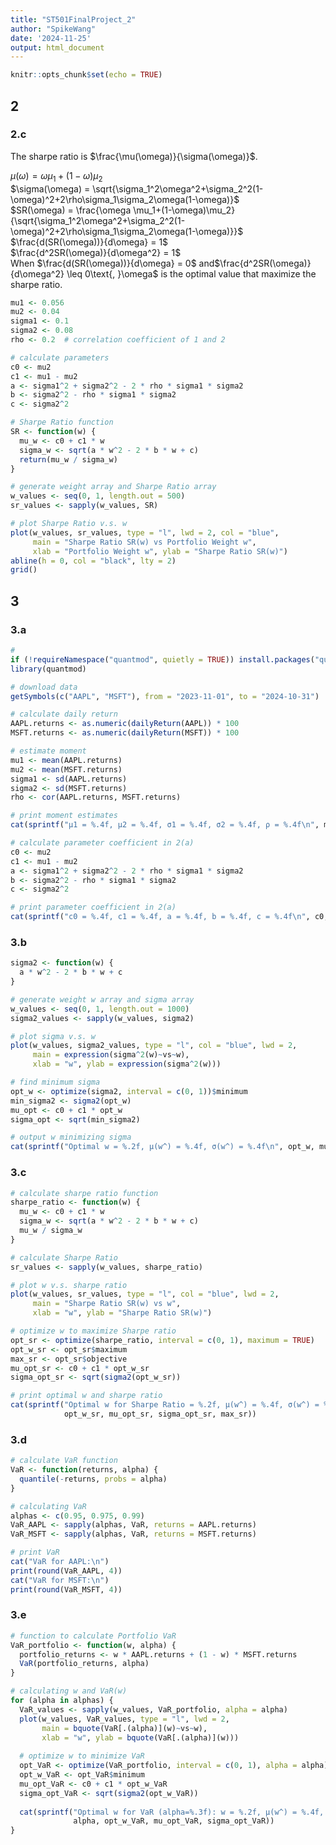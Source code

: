 ---
title: "ST501FinalProject_2"
author: "SpikeWang"
date: '2024-11-25'
output: html_document
---

```{r setup, include=FALSE}
knitr::opts_chunk$set(echo = TRUE)
```

## 2

### 2.c

The sharpe ratio is $\frac{\mu(\omega)}{\sigma(\omega)}$.

$\mu(\omega) = \omega \mu_1+(1-\omega)\mu_2$\
$\sigma(\omega) = \sqrt{\sigma_1^2\omega^2+\sigma_2^2(1-\omega)^2+2\rho\sigma_1\sigma_2\omega(1-\omega)}$\
$SR(\omega) = \frac{\omega \mu_1+(1-\omega)\mu_2}{\sqrt{\sigma_1^2\omega^2+\sigma_2^2(1-\omega)^2+2\rho\sigma_1\sigma_2\omega(1-\omega)}}$\
$\frac{d(SR(\omega))}{d\omega} = 1$\
$\frac{d^2SR(\omega)}{d\omega^2} = 1$\
When $\frac{d(SR(\omega))}{d\omega} = 0$ and$\frac{d^2SR(\omega)}{d\omega^2} \leq 0\text{, }\omega$ is the optimal value that maximize the sharpe ratio.

```{r}
mu1 <- 0.056   
mu2 <- 0.04   
sigma1 <- 0.1   
sigma2 <- 0.08 
rho <- 0.2  # correlation coefficient of 1 and 2

# calculate parameters
c0 <- mu2
c1 <- mu1 - mu2
a <- sigma1^2 + sigma2^2 - 2 * rho * sigma1 * sigma2
b <- sigma2^2 - rho * sigma1 * sigma2
c <- sigma2^2

# Sharpe Ratio function
SR <- function(w) {
  mu_w <- c0 + c1 * w
  sigma_w <- sqrt(a * w^2 - 2 * b * w + c)
  return(mu_w / sigma_w)
}

# generate weight array and Sharpe Ratio array
w_values <- seq(0, 1, length.out = 500)
sr_values <- sapply(w_values, SR)

# plot Sharpe Ratio v.s. w
plot(w_values, sr_values, type = "l", lwd = 2, col = "blue",
     main = "Sharpe Ratio SR(w) vs Portfolio Weight w",
     xlab = "Portfolio Weight w", ylab = "Sharpe Ratio SR(w)")
abline(h = 0, col = "black", lty = 2)
grid()
```

## 3

### 3.a
```{r}
# 
if (!requireNamespace("quantmod", quietly = TRUE)) install.packages("quantmod")
library(quantmod)

# download data
getSymbols(c("AAPL", "MSFT"), from = "2023-11-01", to = "2024-10-31")

# calculate daily return
AAPL.returns <- as.numeric(dailyReturn(AAPL)) * 100
MSFT.returns <- as.numeric(dailyReturn(MSFT)) * 100

# estimate moment
mu1 <- mean(AAPL.returns)
mu2 <- mean(MSFT.returns)
sigma1 <- sd(AAPL.returns)
sigma2 <- sd(MSFT.returns)
rho <- cor(AAPL.returns, MSFT.returns)

# print moment estimates
cat(sprintf("µ1 = %.4f, µ2 = %.4f, σ1 = %.4f, σ2 = %.4f, ρ = %.4f\n", mu1, mu2, sigma1, sigma2, rho))

# calculate parameter coefficient in 2(a)
c0 <- mu2
c1 <- mu1 - mu2
a <- sigma1^2 + sigma2^2 - 2 * rho * sigma1 * sigma2
b <- sigma2^2 - rho * sigma1 * sigma2
c <- sigma2^2

# print parameter coefficient in 2(a)
cat(sprintf("c0 = %.4f, c1 = %.4f, a = %.4f, b = %.4f, c = %.4f\n", c0, c1, a, b, c))
```

### 3.b

```{r}
sigma2 <- function(w) {
  a * w^2 - 2 * b * w + c
}

# generate weight w array and sigma array
w_values <- seq(0, 1, length.out = 1000)
sigma2_values <- sapply(w_values, sigma2)

# plot sigma v.s. w
plot(w_values, sigma2_values, type = "l", col = "blue", lwd = 2,
     main = expression(sigma^2(w)~vs~w),
     xlab = "w", ylab = expression(sigma^2(w)))

# find minimum sigma
opt_w <- optimize(sigma2, interval = c(0, 1))$minimum
min_sigma2 <- sigma2(opt_w)
mu_opt <- c0 + c1 * opt_w
sigma_opt <- sqrt(min_sigma2)

# output w minimizing sigma
cat(sprintf("Optimal w = %.2f, µ(w^) = %.4f, σ(w^) = %.4f\n", opt_w, mu_opt, sigma_opt))
```

### 3.c

```{r}
# calculate sharpe ratio function
sharpe_ratio <- function(w) {
  mu_w <- c0 + c1 * w
  sigma_w <- sqrt(a * w^2 - 2 * b * w + c)
  mu_w / sigma_w
}

# calculate Sharpe Ratio
sr_values <- sapply(w_values, sharpe_ratio)

# plot w v.s. sharpe ratio
plot(w_values, sr_values, type = "l", col = "blue", lwd = 2,
     main = "Sharpe Ratio SR(w) vs w",
     xlab = "w", ylab = "Sharpe Ratio SR(w)")

# optimize w to maximize Sharpe ratio
opt_sr <- optimize(sharpe_ratio, interval = c(0, 1), maximum = TRUE)
opt_w_sr <- opt_sr$maximum
max_sr <- opt_sr$objective
mu_opt_sr <- c0 + c1 * opt_w_sr
sigma_opt_sr <- sqrt(sigma2(opt_w_sr))

# print optimal w and sharpe ratio
cat(sprintf("Optimal w for Sharpe Ratio = %.2f, µ(w^) = %.4f, σ(w^) = %.4f, SR(w^) = %.4f\n",
            opt_w_sr, mu_opt_sr, sigma_opt_sr, max_sr))
```

### 3.d

```{r}
# calculate VaR function 
VaR <- function(returns, alpha) {
  quantile(-returns, probs = alpha)
}

# calculating VaR
alphas <- c(0.95, 0.975, 0.99)
VaR_AAPL <- sapply(alphas, VaR, returns = AAPL.returns)
VaR_MSFT <- sapply(alphas, VaR, returns = MSFT.returns)

# print VaR
cat("VaR for AAPL:\n")
print(round(VaR_AAPL, 4))
cat("VaR for MSFT:\n")
print(round(VaR_MSFT, 4))
```

### 3.e

```{r}
# function to calculate Portfolio VaR
VaR_portfolio <- function(w, alpha) {
  portfolio_returns <- w * AAPL.returns + (1 - w) * MSFT.returns
  VaR(portfolio_returns, alpha)
}

# calculating w and VaR(w)
for (alpha in alphas) {
  VaR_values <- sapply(w_values, VaR_portfolio, alpha = alpha)
  plot(w_values, VaR_values, type = "l", lwd = 2,
       main = bquote(VaR[.(alpha)](w)~vs~w),
       xlab = "w", ylab = bquote(VaR[.(alpha)](w)))
  
  # optimize w to minimize VaR
  opt_VaR <- optimize(VaR_portfolio, interval = c(0, 1), alpha = alpha)
  opt_w_VaR <- opt_VaR$minimum
  mu_opt_VaR <- c0 + c1 * opt_w_VaR
  sigma_opt_VaR <- sqrt(sigma2(opt_w_VaR))
  
  cat(sprintf("Optimal w for VaR (alpha=%.3f): w = %.2f, µ(w^) = %.4f, σ(w^) = %.4f\n",
              alpha, opt_w_VaR, mu_opt_VaR, sigma_opt_VaR))
}
```

